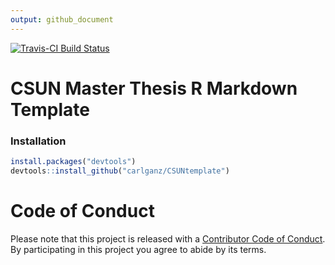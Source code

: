 ```yaml
---
output: github_document
---
```


[![Travis-CI Build Status](https://travis-ci.org/carlganz/CSUNtemplate.svg?branch=master)](https://travis-ci.org/carlganz/CSUNtemplate)

# CSUN Master Thesis R Markdown Template

### Installation

```R

install.packages("devtools")
devtools::install_github("carlganz/CSUNtemplate")

```


# Code of Conduct

Please note that this project is released with a [Contributor Code of Conduct](CONDUCT.md). By participating in this project you agree to abide by its terms.
